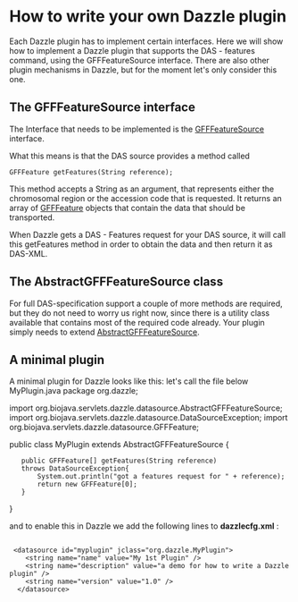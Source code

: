 =How to write your own Dazzle plugin=


Each Dazzle plugin has to implement certain interfaces.
Here we will show how to implement a Dazzle plugin that supports the DAS - features command, using the GFFFeatureSource interface. There are also other plugin mechanisms in Dazzle, but for the moment let's only consider this one.


== The GFFFeatureSource interface ==
The Interface that needs to be implemented is the [http://www.derkholm.net/svn/repos/dazzle/trunk/src/org/biojava/servlets/dazzle/datasource/GFFFeatureSource.java GFFFeatureSource] interface.

What this means is that the DAS source provides a method called

 GFFFeature getFeatures(String reference);

This method accepts a String as an argument, that represents either the chromosomal region or the accession code that is requested. It returns an array of [http://www.derkholm.net/svn/repos/dazzle/trunk/src/org/biojava/servlets/dazzle/datasource/GFFFeature.java GFFFeature] objects that contain the data that should be transported.

When Dazzle gets a DAS - Features request for your DAS source, it will call this getFeatures method in order to obtain the 
data and then return it as DAS-XML.

== The AbstractGFFFeatureSource class ==
For full DAS-specification support a couple of more methods are required, but they do not need to worry us right now, since there is a utility class available that contains most of the required code already. Your plugin simply needs to extend [http://www.derkholm.net/svn/repos/dazzle/trunk/src/org/biojava/servlets/dazzle/datasource/AbstractGFFFeatureSource.java AbstractGFFFeatureSource].

== A minimal plugin ==

A minimal plugin for Dazzle looks like this: let's call the file below MyPlugin.java
<java>
package org.dazzle;

import org.biojava.servlets.dazzle.datasource.AbstractGFFFeatureSource;
import org.biojava.servlets.dazzle.datasource.DataSourceException;
import org.biojava.servlets.dazzle.datasource.GFFFeature;

public class MyPlugin extends AbstractGFFFeatureSource {

	public GFFFeature[] getFeatures(String reference) 
	throws DataSourceException{
		System.out.println("got a features request for " + reference);
		return new GFFFeature[0];
	}
}
</java>

and to enable this in Dazzle we add the following lines to '''dazzlecfg.xml''' :
<pre>

 <datasource id="myplugin" jclass="org.dazzle.MyPlugin">
    <string name="name" value="My 1st Plugin" />
    <string name="description" value="a demo for how to write a Dazzle plugin" />
    <string name="version" value="1.0" />
  </datasource>

</pre>